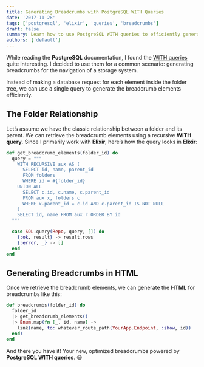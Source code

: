 ```yaml
---
title: Generating Breadcrumbs with PostgreSQL WITH Queries
date: '2017-11-28'
tags: ['postgresql', 'elixir', 'queries', 'breadcrumbs']
draft: false
summary: Learn how to use PostgreSQL WITH queries to efficiently generate breadcrumbs in a storage system.
authors: ['default']
---
```


While reading the **PostgreSQL** documentation, I found the [WITH queries](https://www.postgresql.org/docs/9.1/static/queries-with.html) quite interesting. I decided to use them for a common scenario: generating breadcrumbs for the navigation of a storage system.

Instead of making a database request for each element inside the folder tree, we can use a single query to generate the breadcrumb elements efficiently.

## The Folder Relationship

Let’s assume we have the classic relationship between a folder and its parent. We can retrieve the breadcrumb elements using a recursive **WITH query**. Since I primarily work with **Elixir**, here’s how the query looks in **Elixir**:

```elixir
def get_breadcrumb_elements(folder_id) do
  query = """
    WITH RECURSIVE aux AS (
      SELECT id, name, parent_id
      FROM folders
      WHERE id = #{folder_id}
    UNION ALL
      SELECT c.id, c.name, c.parent_id
      FROM aux x, folders c
      WHERE x.parent_id = c.id AND c.parent_id IS NOT NULL
    )
    SELECT id, name FROM aux r ORDER BY id
  """

  case SQL.query(Repo, query, []) do
    {:ok, result} -> result.rows
    {:error, _} -> []
  end
end
```

## Generating Breadcrumbs in HTML

Once we retrieve the breadcrumb elements, we can generate the **HTML** for breadcrumbs like this:

```elixir
def breadcrumbs(folder_id) do
  folder_id
  |> get_breadcrumb_elements()
  |> Enum.map(fn [_, id, name] ->
    link(name, to: whatever_route_path(YourApp.Endpoint, :show, id))
  end)
end
```

And there you have it! Your new, optimized breadcrumbs powered by **PostgreSQL WITH queries**. 😃

